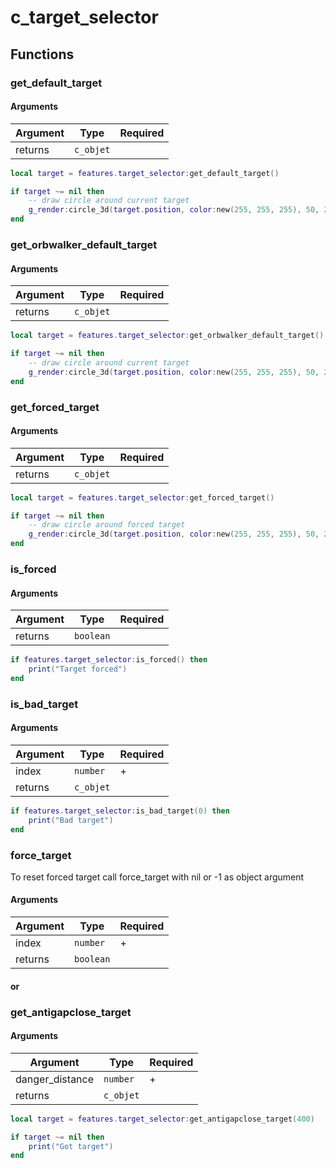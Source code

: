 
# c_target_selector

## Functions

### get_default_target

#### Arguments

| Argument | Type      | Required |
|----------|-----------|----------|
| returns  | `c_objet` |          |

```lua
local target = features.target_selector:get_default_target()

if target ~= nil then
    -- draw circle around current target
    g_render:circle_3d(target.position, color:new(255, 255, 255), 50, 2, 25, 2)
end
```

### get_orbwalker_default_target

#### Arguments

| Argument | Type      | Required |
|----------|-----------|----------|
| returns  | `c_objet` |          |

```lua
local target = features.target_selector:get_orbwalker_default_target()

if target ~= nil then
    -- draw circle around current target
    g_render:circle_3d(target.position, color:new(255, 255, 255), 50, 2, 25, 2)
end
```

### get_forced_target

#### Arguments

| Argument | Type      | Required |
|----------|-----------|----------|
| returns  | `c_objet` |          |

```lua
local target = features.target_selector:get_forced_target()

if target ~= nil then
    -- draw circle around forced target
    g_render:circle_3d(target.position, color:new(255, 255, 255), 50, 2, 25, 2)
end
```

### is_forced

#### Arguments

| Argument | Type      | Required |
|----------|-----------|----------|
| returns  | `boolean` |          |

```lua
if features.target_selector:is_forced() then
    print("Target forced")
end
```

### is_bad_target

#### Arguments

| Argument | Type      | Required |
|----------|-----------|----------|
| index    | `number`  | +        |
| returns  | `c_objet` |          |

```lua
if features.target_selector:is_bad_target(0) then
    print("Bad target")
end
```

### force_target

<Callout type="warning" emoji="⚠️">
  To reset forced target call force_target with nil or -1 as object argument
</Callout>

#### Arguments

| Argument | Type      | Required |
|----------|-----------|----------|
| index    | `number`  | +        |
| returns  | `boolean` |          |
#### or

### get_antigapclose_target

#### Arguments

| Argument        | Type      | Required |
|-----------------|-----------|----------|
| danger_distance | `number`  | +        |
| returns         | `c_objet` |          |


```lua
local target = features.target_selector:get_antigapclose_target(400)

if target ~= nil then
    print("Got target")
end
```
